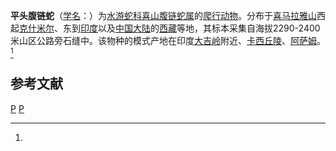 {{Speciesbox 
| taxon = Herpetoreas platyceps
| image = Himalayan keelback Amphiesma platyceps by Ashahar alias Krishna Khan.jpg
| authority = (Blyth, 1854)<ref name='id4584'>{{cite web| url =http://www.bioinfo.cn/db05/BjdwSpecies.php?action=view&id=4584| title =平头腹链蛇| work =《中国动物物种编目数据库》| publisher =中国科学院微生物研究所| author =中国科学院动物研究所| accessdate =2009-04-11| deadurl =yes| archiveurl =https://web.archive.org/web/20160305072554/http://www.bioinfo.cn/db05/BjdwSpecies.php?action=view&id=4584| archivedate =2016-03-05}}</ref>
|synonyms=*''Amphiesma platyceps''
}}

'''平头腹链蛇'''（[[学名|学名]]：{{lang|la|''Herpetoreas platyceps''}}）为[[水游蛇科|水游蛇科]][[喜山腹链蛇属|喜山腹链蛇属]]的[[爬行动物|爬行动物]]。分布于[[喜马拉雅山|喜马拉雅山]]西起[[克什米尔|克什米尔]]、东到[[印度|印度]]以及[[中国大陆|中国大陆]]的[[西藏|西藏]]等地，其标本采集自海拔2290-2400米山区公路旁石缝中。该物种的模式产地在印度[[大吉岭|大吉岭]]附近、[[卡西丘陵|卡西丘陵]]、[[阿萨姆|阿萨姆]]。<ref name='id4584'/>

== 参考文献 ==
{{reflist}}

{{Taxonbar|from=Q2717825}}

[[Category:喜山腹链蛇属|P]]
[[Category:1854年描述的动物|P]]